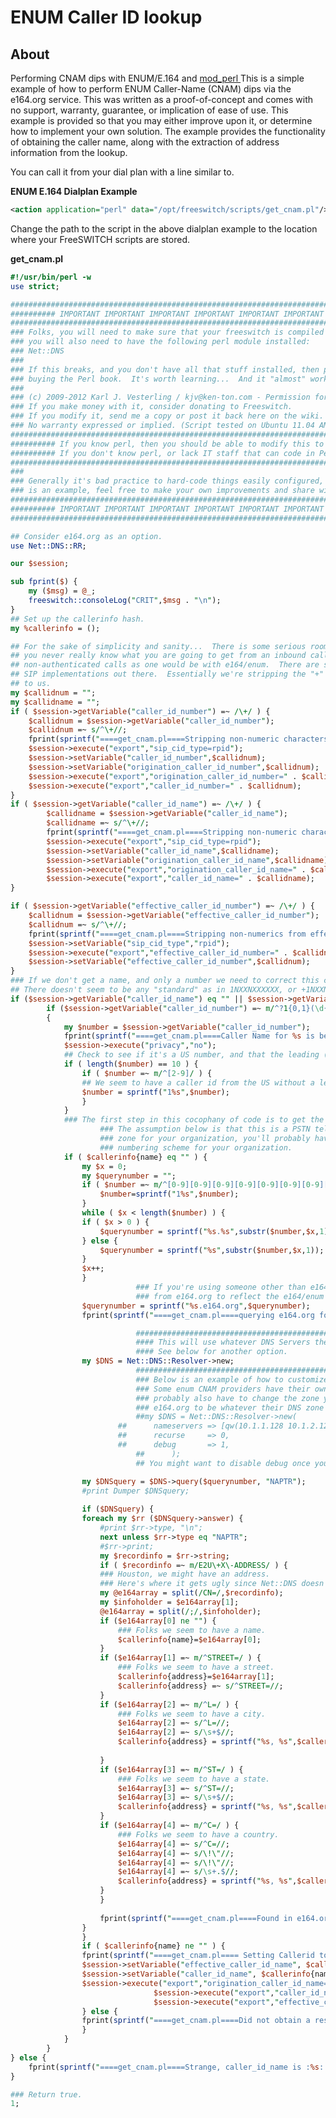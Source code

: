 
# ENUM Caller ID lookup 

 

## About

Performing CNAM dips with ENUM/E.164 and [mod\_perl ](../Modules/mod_perl_1048930.mdx#about)This is a simple example of how to perform ENUM Caller-Name (CNAM) dips via the e164.org service. This was written as a proof-of-concept and comes with no support, warranty, guarantee, or implication of ease of use. This example is provided so that you may either improve upon it, or determine how to implement your own solution. The example provides the functionality of obtaining the caller name, along with the extraction of address information from the lookup.

You can call it from your dial plan with a line similar to.

**ENUM E.164 Dialplan Example**

```xml
<action application="perl" data="/opt/freeswitch/scripts/get_cnam.pl"/>
```

Change the path to the script in the above dialplan example to the location where your FreeSWITCH scripts are stored.

**get\_cnam.pl**

```perl
#!/usr/bin/perl -w
use strict;

#########################################################################################
########## IMPORTANT IMPORTANT IMPORTANT IMPORTANT IMPORTANT IMPORTANT IMPORTANT#########
#########################################################################################
### Folks, you will need to make sure that your freeswitch is compiled with mod_perl enabled.
### you will also need to have the following perl module installed:
### Net::DNS
###
### If this breaks, and you don't have all that stuff installed, then please consider
### buying the Perl book.  It's worth learning...  And it "almost" works right in Windows. ;-)
###
### (c) 2009-2012 Karl J. Vesterling / kjv@ken-ton.com - Permission for use with freeswitch is granted.
### If you make money with it, consider donating to Freeswitch.
### If you modify it, send me a copy or post it back here on the wiki. 
### No warranty expressed or implied. (Script tested on Ubuntu 11.04 AMD64 / FreeSwitch 1.06)
#########################################################################################
########## If you know perl, then you should be able to modify this to work with other e164 CNAM providers.
########## If you don't know perl, or lack IT staff that can code in Perl, call your HR department.
#########################################################################################
###
### Generally it's bad practice to hard-code things easily configured, however since this
### is an example, feel free to make your own improvements and share with the FS community
#########################################################################################
########## IMPORTANT IMPORTANT IMPORTANT IMPORTANT IMPORTANT IMPORTANT IMPORTANT###########
#########################################################################################

## Consider e164.org as an option.
use Net::DNS::RR;

our $session;

sub fprint($) {
	my ($msg) = @_;
	freeswitch::consoleLog("CRIT",$msg . "\n");
}
## Set up the callerinfo hash.
my %callerinfo = ();

## For the sake of simplicity and sanity...  There is some serious room for improvement here, but
## you never really know what you are going to get from an inbound call if you're accepting
## non-authenticated calls as one would be with e164/enum.  There are some really INTERESTING
## SIP implementations out there.  Essentially we're stripping the "+" from the callerid (num/name) provided
## to us.
my $callidnum = "";
my $callidname = "";
if ( $session->getVariable("caller_id_number") =~ /\+/ ) {
	$callidnum = $session->getVariable("caller_id_number");
	$callidnum =~ s/^\+//;
	fprint(sprintf("====get_cnam.pl====Stripping non-numeric characters from callerid %s is changed to %s\n",$session->getVariable("caller_id_number"),$callidnum));
	$session->execute("export","sip_cid_type=rpid");
	$session->setVariable("caller_id_number",$callidnum);
	$session->setVariable("origination_caller_id_number",$callidnum);
	$session->execute("export","origination_caller_id_number=" . $callidnum);
	$session->execute("export","caller_id_number=" . $callidnum);
}
if ( $session->getVariable("caller_id_name") =~ /\+/ ) {
        $callidname = $session->getVariable("caller_id_name");
        $callidname =~ s/^\+//;
        fprint(sprintf("====get_cnam.pl====Stripping non-numeric characters from callerid %s is changed to %s\n",$session->getVariable("caller_id_name"),$callidname));
        $session->execute("export","sip_cid_type=rpid");
        $session->setVariable("caller_id_name",$callidname);
        $session->setVariable("origination_caller_id_name",$callidname);
        $session->execute("export","origination_caller_id_name=" . $callidname);
        $session->execute("export","caller_id_name=" . $callidname);
}

if ( $session->getVariable("effective_caller_id_number") =~ /\+/ ) {
	$callidnum = $session->getVariable("effective_caller_id_number");
	$callidnum =~ s/^\+//;
	fprint(sprintf("====get_cnam.pl====Stripping non-numerics from effective_callerid %s is changed to %s\n",$session->getVariable("effective_caller_id_number"),$callidnum));
	$session->setVariable("sip_cid_type","rpid");
	$session->execute("export","effective_caller_id_number=" . $callidnum);
	$session->setVariable("effective_caller_id_number",$callidnum);
}
### If we don't get a name, and only a number we need to correct this crazy wild-west nonsense
## There doesn't seem to be any "standard" as in 1NXXNXXXXXX, or +1NXXNXXXXXX or NXXNXXXXXX so we look for all three conditions.
if ($session->getVariable("caller_id_name") eq "" || $session->getVariable("caller_id_name") =~ m/^\?1{0,1}(\d{10})$/ || $session->getVariable("caller_id_name") =~ m/^(\d{10})$/ || $callidname == $callidnum) {
		if ($session->getVariable("caller_id_number") =~ m/^?1{0,1}(\d{10})$/) #make sure we did still get a valid number to lookup, otherwise its pointless
		{
		    my $number = $session->getVariable("caller_id_number");
			fprint(sprintf("====get_cnam.pl====Caller Name for %s is being requested:\n",$number));
			$session->execute("privacy","no");
			## Check to see if it's a US number, and that the leading (1) is there.
			if ( length($number) == 10 ) {
			    if ( $number =~ m/^[2-9]/ ) {
				## We seem to have a caller id from the US without a leading 1 in front of it.
				$number = sprintf("1%s",$number);
			    }
			}
		    ### The first step in this cocophany of code is to get the number formatted corretly for querying.
                    ### The assumption below is that this is a PSTN telephone number.  If you have your own e164/enum
                    ### zone for your organization, you'll probably have to change a few things below to reflect the
                    ### numbering scheme for your organization.
		    if ( $callerinfo{name} eq "" ) {
			    my $x = 0;
			    my $querynumber = "";
			    if ( $number =~ m/^[0-9][0-9][0-9][0-9][0-9][0-9][0-9][0-9][0-9][0-9]$/)  {
				    $number=sprintf("1%s",$number);
				}
			    while ( $x < length($number) ) {
				if ( $x > 0 ) {
				    $querynumber = sprintf("%s.%s",substr($number,$x,1),$querynumber);
				} else {
				    $querynumber = sprintf("%s",substr($number,$x,1));
				}
				$x++;
			    }
                            ### If you're using someone other than e164.org, you will need to change what's below
                            ### from e164.org to reflect the e164/enum CNAM provider you are working with.
			    $querynumber = sprintf("%s.e164.org",$querynumber);
			    fprint(sprintf("====get_cnam.pl====querying e164.org for:%s\n",$querynumber));

                            ############################################################################
                            #### This will use whatever DNS Servers the host is configured for.
                            #### See below for another option.
			    my $DNS = Net::DNS::Resolver->new;
                            ############################################################################
                            ### Below is an example of how to customize which DNS Servers you query
                            ### Some enum CNAM providers have their own custom DNS servers.  You will
                            ### probably also have to change the zone you query below as well from
                            ### e164.org to be whatever their DNS zone happens to be.
                            ##my $DNS = Net::DNS::Resolver->new(
  	                    ##      nameservers => [qw(10.1.1.128 10.1.2.128)],
  	                    ##      recurse     => 0,
  	                    ##      debug       => 1,
                            ##      );
                            ## You might want to disable debug once you know it's working...

			    my $DNSquery = $DNS->query($querynumber, "NAPTR");
			    #print Dumper $DNSquery;
		    
			    if ($DNSquery) {
				foreach my $rr ($DNSquery->answer) {
				    #print $rr->type, "\n";
				    next unless $rr->type eq "NAPTR";
				    #$rr->print;
				    my $recordinfo = $rr->string;
				    if ( $recordinfo =~ m/E2U\+X\-ADDRESS/ ) {
					### Houston, we might have an address.
					### Here's where it gets ugly since Net::DNS doesn't have a ->naptr method that I know of.
					my @e164array = split(/CN=/,$recordinfo);
					my $infoholder = $e164array[1];
					@e164array = split(/;/,$infoholder);
					if ($e164array[0] ne "") {
					    ### Folks we seem to have a name.
					    $callerinfo{name}=$e164array[0];
					}
					if ($e164array[1] =~ m/^STREET=/ ) {
					    ### Folks we seem to have a street.
					    $callerinfo{address}=$e164array[1];
					    $callerinfo{address} =~ s/^STREET=//;
					}
					if ($e164array[2] =~ m/^L=/ ) {
					    ### Folks we seem to have a city.
					    $e164array[2] =~ s/^L=//;
					    $e164array[2] =~ s/\s+$//;
					    $callerinfo{address} = sprintf("%s, %s",$callerinfo{address}, $e164array[2]);
					    
					}
					if ($e164array[3] =~ m/^ST=/ ) {
					    ### Folks we seem to have a state.
					    $e164array[3] =~ s/^ST=//;
					    $e164array[3] =~ s/\s+$//;
					    $callerinfo{address} = sprintf("%s, %s",$callerinfo{address}, $e164array[3]);
					}
					if ($e164array[4] =~ m/^C=/ ) {
					    ### Folks we seem to have a country.
					    $e164array[4] =~ s/^C=//;
					    $e164array[4] =~ s/\!\"//;
					    $e164array[4] =~ s/\!\"//;
					    $e164array[4] =~ s/\s+.$//;
					    $callerinfo{address} = sprintf("%s, %s",$callerinfo{address}, $e164array[4]);
					}
				    }
				    
				    fprint(sprintf("====get_cnam.pl====Found in e164.org: Name: %s\nAddress: %s",$callerinfo{name},$callerinfo{address}));
				}
			    }
			    if ( $callerinfo{name} ne "" ) {
				fprint(sprintf("====get_cnam.pl==== Setting Callerid to Name: %s\nAddress: %s",$callerinfo{name},$callerinfo{address}));
				$session->setVariable("effective_caller_id_name", $callerinfo{name});
				$session->setVariable("caller_id_name", $callerinfo{name});
				$session->execute("export","origination_caller_id_name=" . $callerinfo{name});
                                $session->execute("export","caller_id_name=" . $callerinfo{name});
                                $session->execute("export","effective_callerid_name=" . $callerinfo{name});
			    } else {
				fprint(sprintf("====get_cnam.pl====Did not obtain a result for %s in e164.org",$number));
			    }
		    }
		}
} else {
	fprint(sprintf("====get_cnam.pl====Strange, caller_id_name is :%s: and caller_id_number is :%s:\n",$session->getVariable("caller_id_name"), $session->getVariable("caller_id_number")));
}

### Return true.
1;
```


